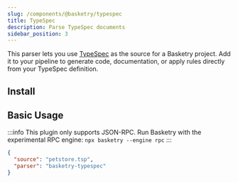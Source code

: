 ```yaml
---
slug: /components/@basketry/typespec
title: TypeSpec
description: Parse TypeSpec documents
sidebar_position: 3
---
```



<Contribute repo="typespec" />

This parser lets you use [TypeSpec](https://typespec.io) as the source for a Basketry project. Add it to your pipeline to generate code, documentation, or apply rules directly from your TypeSpec definition.

## Install

<Install package="@basketry/typespec@alpha" />

## Basic Usage

:::info
This plugin only supports JSON-RPC. Run Basketry with the experimental RPC engine: `npx basketry --engine rpc`
:::

```json title="basketry.config.json"
{
  "source": "petstore.tsp",
  "parser": "basketry-typespec"
}
```
